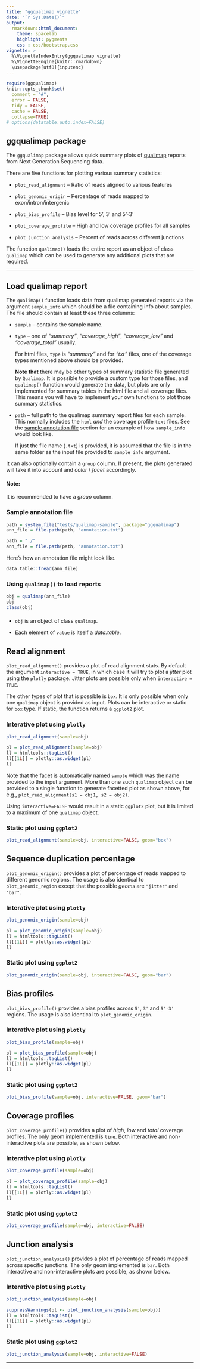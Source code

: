 ```yaml
---
title: "ggqualimap vignette"
date: "`r Sys.Date()`"
output: 
  rmarkdown::html_document:
    theme: spacelab
    highlight: pygments
    css : css/bootstrap.css
vignette: >
  %\VignetteIndexEntry{ggqualimap vignette}
  %\VignetteEngine{knitr::rmarkdown}
  \usepackage[utf8]{inputenc}
---
```


```r
require(ggqualimap)
knitr::opts_chunk$set(
  comment = "#",
  error = FALSE,
  tidy = FALSE,
  cache = FALSE,
  collapse=TRUE)
# options(datatable.auto.index=FALSE)
```

## ggqualimap package

The `ggqualimap` package allows quick summary plots of 
[qualimap](http://qualimap.bioinfo.cipf.es/) reports from Next Generation 
Sequencing data. 

There are five functions for plotting various summary statistics:

* `plot_read_alignment` -- Ratio of reads aligned to various features

* `plot_genomic_origin` -- Percentage of reads mapped to exon/intron/intergenic

* `plot_bias_profile` -- Bias level for 5', 3' and 5'-3'

* `plot_coverage_profile` -- High and low coverage profiles for all samples

* `plot_junction_analysis` -- Percent of reads across different junctions

The function `qualimap()` loads the entire report as an object of class 
`qualimap` which can be used to generate any additional plots that are 
required.

***

## Load qualimap report

The `qualimap()` function loads data from qualimap generated reports via the 
argument `sample_info` which should be a file containing info about samples.
The file should contain at least these three columns:

* `sample` -- contains the sample name.

* `type` -- one of *"summary"*, *"coverage_high"*, *"coverage_low"* and 
*"coverage_total"* usually.

    For html files, `type` is *"summary"* and for *"txt"* files, one of the 
    coverage types mentioned above should be provided.

    **Note that** there may be other types of summary statistic file generated 
    by `Qualimap`. It is possible to provide a custom type for those files, and 
    `qualimap()` function would generate the data, but plots are only 
    implemented for summary tables in the html file and all coverage files. 
    This means you will have to implement your own functions to plot those 
    summary statistics.

* `path` -- full path to the qualimap summary report files for each sample. 
This normally includes the `html` *and* the coverage profile `text` files. See 
the [sample annotation file](#sample-annotation-file) section for an example 
of how `sample_info` would look like.

    If just the file name (`.txt`) is provided, it is assumed that the file is 
    in the same folder as the input file provided to `sample_info` argument.

It can also optionally contain a `group` column. If present, the plots 
generated will take it into account and *color* / *facet* accordingly.

#### Note: {.bs-callout .bs-callout-warning}

It is recommended to have a *group* column.

### Sample annotation file {#sample-annotation-file}

```r
path = system.file("tests/qualimap-sample", package="ggqualimap")
ann_file = file.path(path, "annotation.txt")
```

```r
path = "./"
ann_file = file.path(path, "annotation.txt")
```

Here's how an annotation file might look like.

```r
data.table::fread(ann_file)
```

### Using `qualimap()` to load reports

```r
obj = qualimap(ann_file)
obj
class(obj)
```

#### {.bs-callout .bs-callout-info}

* `obj` is an object of class `qualimap`.

* Each element of `value` is itself a *data.table*.

## Read alignment

`plot_read_alignment()` provides a plot of read alignment stats. By 
default the argument `interactive = TRUE`, in which case it will try to plot a 
*jitter* plot using the `plotly` package. Jitter plots are possible only when 
`interactive = TRUE`.

The other types of plot that is possible is `box`. It is only possible when 
only one `qualimap` object is provided as input. Plots can be interactive or 
static for `box` type. If static, the function returns a `ggplot2` plot.

### Interative plot using `plotly`

```r
plot_read_alignment(sample=obj)
```

```r
pl = plot_read_alignment(sample=obj)
ll = htmltools::tagList()
ll[[1L]] = plotly::as.widget(pl)
ll
```

Note that the facet is automatically named `sample` which was the name 
provided to the input argument. More than one such `qualimap` object can be 
provided to a single function to generate facetted plot as shown above, for 
e.g., `plot_read_alignment(s1 = obj1, s2 = obj2)`.

Using `interactive=FALSE` would result in a static `ggplot2` plot, but it is 
limited to a maximum of one `qualimap` object.

### Static plot using `ggplot2`

```r
plot_read_alignment(sample=obj, interactive=FALSE, geom="box")
```

## Sequence duplication percentage

`plot_genomic_origin()` provides a plot of percentage of reads mapped to 
different genomic regions. The usage is also identical to `plot_genomic_region` 
except that the possible *geoms* are `"jitter"` and `"bar"`.

### Interative plot using `plotly`

```r
plot_genomic_origin(sample=obj)
```

```r
pl = plot_genomic_origin(sample=obj)
ll = htmltools::tagList()
ll[[1L]] = plotly::as.widget(pl)
ll
```

### Static plot using `ggplot2`

```r
plot_genomic_origin(sample=obj, interactive=FALSE, geom="bar")
```

## Bias profiles

`plot_bias_profile()` provides a bias profiles across `5'`, `3'` and 
`5'-3'` regions. The usage is also identical to `plot_genomic_origin`.

### Interative plot using `plotly`

```r
plot_bias_profile(sample=obj)
```

```r
pl = plot_bias_profile(sample=obj)
ll = htmltools::tagList()
ll[[1L]] = plotly::as.widget(pl)
ll
```

### Static plot using `ggplot2`

```r
plot_bias_profile(sample=obj, interactive=FALSE, geom="bar")
```

## Coverage profiles

`plot_coverage_profile()` provides a plot of *high*, *low* and *total* 
coverage profiles. The only geom implemented is `line`. Both interactive 
and non-interactive plots are possible, as shown below.

### Interative plot using `plotly`

```r
plot_coverage_profile(sample=obj)
```

```r
pl = plot_coverage_profile(sample=obj)
ll = htmltools::tagList()
ll[[1L]] = plotly::as.widget(pl)
ll
```

### Static plot using `ggplot2`

```r
plot_coverage_profile(sample=obj, interactive=FALSE)
```

## Junction analysis

`plot_junction_analysis()` provides a plot of percentage of reads mapped 
across specific junctions. The only geom implemented is `bar`. Both interactive 
and non-interactive plots are possible, as shown below.

### Interative plot using `plotly`

```r
plot_junction_analysis(sample=obj)
```

```r
suppressWarnings(pl <- plot_junction_analysis(sample=obj))
ll = htmltools::tagList()
ll[[1L]] = plotly::as.widget(pl)
ll
```

### Static plot using `ggplot2`

```r
plot_junction_analysis(sample=obj, interactive=FALSE)
```

***

